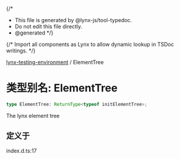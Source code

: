 {/*
* This file is generated by @lynx-js/tool-typedoc.
* Do not edit this file directly.
* @generated
*/}

{/* Import all components as Lynx to allow dynamic lookup in TSDoc writings. */}


[lynx-testing-environment](/api/lynx-testing-environment/index.mdx) / ElementTree

# 类型别名: ElementTree

```ts
type ElementTree: ReturnType<typeof initElementTree>;
```

The lynx element tree

## 定义于

index.d.ts:17
